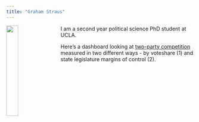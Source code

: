 ```yaml
---
title: "Graham Straus"
---
```


<style>
  .title{
    display: none;
  }
</style>

<link rel="stylesheet" href="styles.css" type="text/css">

<img src="files/sunset.jpg" style="width:25%;  margin-right: 20px" align="left">

I am a second year political science PhD student at UCLA. 

Here's a dashboard looking at [two-party competition](https://teitsp-graham-straus.shinyapps.io/party_comp_app/) measured in two different ways - by voteshare (1) and state legislature margins of control (2). 